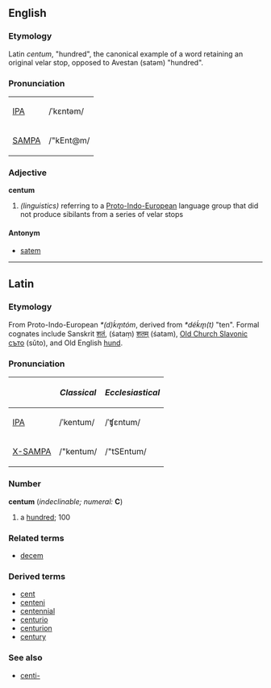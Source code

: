 ==English==
===Etymology===
Latin ''centum'', "hundred", the canonical example of a word retaining an original velar stop,  opposed to Avestan <!-- insert proper spelling here whenever Avestan gets accepted into Unicode --> (satəm) "hundred".

===Pronunciation===
{| border=1 cellpadding=5
| [[w:IPA|IPA]] || /ˈkɛntəm/
|-
| [[w:SAMPA|SAMPA]] || /"kEnt@m/
|}

===Adjective===
'''centum'''
# ''(linguistics)'' referring to a [[Proto-Indo-European]] language group that did not produce sibilants from a series of velar stops

====Antonym====
*[[satem]]

----
==Latin==

===Etymology===
From Proto-Indo-European ''*(d)ḱm̥tóm'', derived from ''*déḱm̥(t)'' "ten".  Formal cognates include Sanskrit [[शतं]], (śataṃ) [[शतम्]] (śatam), [[Old Church Slavonic]] [[съто]] (sŭto), and Old English [[hund]].  

===Pronunciation===
{| border=1 cellpadding=5
! !! ''Classical'' !! ''Ecclesiastical''
|-
| [[w:IPA|IPA]] || /ˈkentum/ || /ˈʧɛntum/
|-
| [[w:X-SAMPA|X-SAMPA]] || /"kentum/ || /"tSEntum/
|}

===Number===
'''centum''' (''indeclinable; numeral:'' '''C''')
# a [[hundred]]; 100

===Related terms===
*[[decem]]

===Derived terms===
*[[cent]]
*[[centeni]]
*[[centennial]]
*[[centurio]]
*[[centurion]]
*[[century]]

===See also===
*[[centi-]]